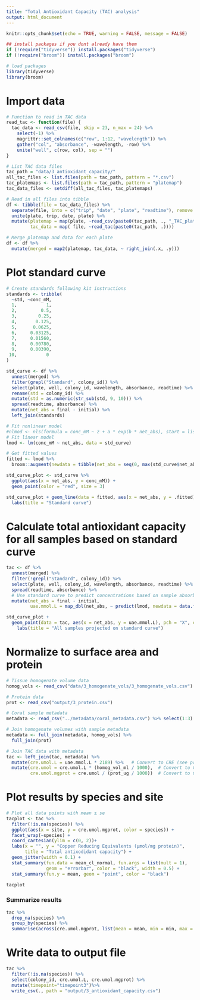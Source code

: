```yaml
---
title: "Total Antioxidant Capacity (TAC) analysis"
output: html_document
---
```


```r
knitr::opts_chunk$set(echo = TRUE, warning = FALSE, message = FALSE)

## install packages if you dont already have them
if (!require("tidyverse")) install.packages("tidyverse")
if (!require("broom")) install.packages("broom")

# load packages
library(tidyverse)
library(broom)
```

# Import data
```r
# Function to read in TAC data
read_tac <- function(file) {
  tac_data <- read_csv(file, skip = 23, n_max = 24) %>%
    select(-1) %>%
    magrittr::set_colnames(c("row", 1:12, "wavelength")) %>%
    gather("col", "absorbance", -wavelength, -row) %>%
    unite("well", c(row, col), sep = "")
}

# List TAC data files
tac_path = "data/3_antioxidant_capacity/"                                                 # Path to TAC data directory
all_tac_files <- list.files(path = tac_path, pattern = "*.csv")          # List all files in directory
tac_platemaps <- list.files(path = tac_path, pattern = "platemap")       # List platemap files
tac_data_files <- setdiff(all_tac_files, tac_platemaps)                  # List data files

# Read in all files into tibble
df <- tibble(file = tac_data_files) %>%
  separate(file, into = c("trip", "date", "plate", "readtime"), remove = FALSE) %>%
  unite(plate, trip, date, plate) %>%
  mutate(platemap = map(plate, ~read_csv(paste0(tac_path, ., "_TAC_platemap.csv"))),
         tac_data = map( file, ~read_tac(paste0(tac_path, .))))

# Merge platemap and data for each plate
df <- df %>%
  mutate(merged = map2(platemap, tac_data, ~ right_join(.x, .y)))
```

# Plot standard curve
```r
# Create standards following kit instructions
standards <- tribble(
  ~std, ~conc_mM,
  1,           1,
  2,         0.5,
  3,        0.25,
  4,       0.125,
  5,      0.0625,
  6,     0.03125,
  7,     0.01560,
  8,     0.00780,
  9,     0.00390,
 10,           0
)

std_curve <- df %>%
  unnest(merged) %>%
  filter(grepl("Standard", colony_id)) %>%
  select(plate, well, colony_id, wavelength, absorbance, readtime) %>%
  rename(std = colony_id) %>%
  mutate(std = as.numeric(str_sub(std, 9, 10))) %>%
  spread(readtime, absorbance) %>%
  mutate(net_abs = final - initial) %>%
  left_join(standards)

# Fit nonlinear model
#nlmod <- nls(formula = conc_mM ~ z + a * exp(b * net_abs), start = list(z = 0, a = 1, b = 1), data = std_curve)
# Fit linear model
lmod <- lm(conc_mM ~ net_abs, data = std_curve)

# Get fitted values
fitted <- lmod %>% 
  broom::augment(newdata = tibble(net_abs = seq(0, max(std_curve$net_abs), 0.005)))

std_curve_plot <- std_curve %>%
  ggplot(aes(x = net_abs, y = conc_mM)) +
  geom_point(color = "red", size = 3)

std_curve_plot + geom_line(data = fitted, aes(x = net_abs, y = .fitted)) +
  labs(title = "Standard curve")
```

# Calculate total antioxidant capacity for all samples based on standard curve
```r
tac <- df %>%
  unnest(merged) %>%
  filter(!grepl("Standard", colony_id)) %>%
  select(plate, well, colony_id, wavelength, absorbance, readtime) %>%
  spread(readtime, absorbance) %>%
  # Use standard curve to predict concentrations based on sample absorbance values
  mutate(net_abs = final - initial,
         uae.mmol.L = map_dbl(net_abs, ~ predict(lmod, newdata = data.frame(net_abs = .))))

std_curve_plot +
  geom_point(data = tac, aes(x = net_abs, y = uae.mmol.L), pch = "X", cex = 3, alpha = 0.3) +
    labs(title = "All samples projected on standard curve")
```

# Normalize to surface area and protein
```r
# Tissue homogenate volume data
homog_vols <- read_csv("data/3_homogenate_vols/3_homogenate_vols.csv") %>% select(1:2)

# Protein data
prot <- read_csv("output/3_protein.csv")

# Coral sample metadata
metadata <- read_csv("../metadata/coral_metadata.csv") %>% select(1:3)

# Join homogenate volumes with sample metadata
metadata <- full_join(metadata, homog_vols) %>%
  full_join(prot)

# Join TAC data with metadata
tac <- left_join(tac, metadata) %>%
  mutate(cre.umol.L = uae.mmol.L * 2189) %>%   # Convert to CRE (see product manual) per unit sample volume
  mutate(cre.umol = cre.umol.L * (homog_vol_ml / 1000),  # Convert to CRE per coral by multiplying by homog. vol.
         cre.umol.mgprot = cre.umol / (prot_ug / 1000))  # Convert to CRE per mg protein by dividing by total protein
```

# Plot results by species and site
```r
# Plot all data points with mean ± se
tacplot <- tac %>%
  filter(!is.na(species)) %>%
  ggplot(aes(x = site, y = cre.umol.mgprot, color = species)) +
  facet_wrap(~species) +
  coord_cartesian(ylim = c(0, 2))+
  labs(x = "", y = "Copper Reducing Equivalents (µmol/mg protein)",
       title = "Total antixodidant capacity") +
  geom_jitter(width = 0.1) +                                            # Plot all points
  stat_summary(fun.data = mean_cl_normal, fun.args = list(mult = 1),    # Plot standard error
               geom = "errorbar", color = "black", width = 0.5) +
  stat_summary(fun.y = mean, geom = "point", color = "black")           # Plot mean

tacplot
```

### Summarize results
```r
tac %>% 
  drop_na(species) %>%
  group_by(species) %>%
  summarise(across(cre.umol.mgprot, list(mean = mean, min = min, max = max), na.rm = TRUE))
```

# Write data to output file
```r
tac %>%
  filter(!is.na(species)) %>%
  select(colony_id, cre.umol.L, cre.umol.mgprot) %>%
  mutate(timepoint="timepoint3")%>%
  write_csv(., path = "output/3_antioxidant_capacity.csv")
```


